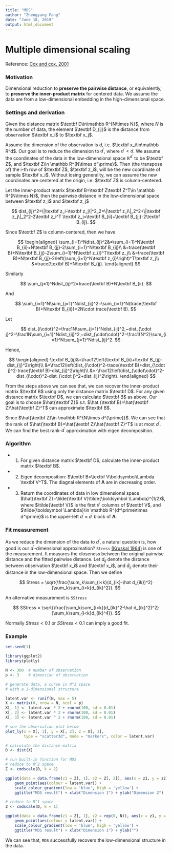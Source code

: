 ---
title: "MDS"
author: "Zhengyang Fang"
date: "June 18, 2019"
output: html_document
---

# Multiple dimensional scaling

Reference: [Cox and cox, 2001](https://link.springer.com/chapter/10.1007/978-3-540-33037-0_14)

### Motivation

Dimensional reduction to **preserve the pairwise distance**, or equivalently, to **preserve the inner-product matrix** for centered data. We assume the data are from a low-dimensional embedding in the high-dimensional space.

### Settings and derivation

Given the distance matrix $\textbf D\in\mathbb R^{N\times N}$, where $N$ is the number of data, the element $\textbf D_{ij}$ is the distance from observation $\textbf x_i$ to $\textbf x_j$.

Assume the dimension of the observation is $d$, i.e. $\textbf x_i\in\mathbb R^d$. Our goal is to reduce the dimension to $d^{\prime}$, where $d^{\prime}<d$. We assume the coordinates of the data in the low-dimensional space $\mathbb R^{d^{\prime}}$ to be $\textbf Z$, and $\textbf Z\in \mathbb R^{N\times d^\prime}$. Then (the transpose of) the i-th row of $\textbf Z$, $\textbf z_i$, will be the new coordinate of sample $\textbf x_i$. Without losing generality, we can assume the new coordinates are centered at the origin, i.e. $\textbf Z$ is column-centered.

Let the inner-product matrix $\textbf B=\textbf Z\textbf Z^T\in \mathbb R^{N\times N}$, then the pairwise distance in the low-dimensional space between $\textbf z_i$ and $\textbf z_j$

$$
dist_{ij}^2=\|\textbf z_i-\textbf z_j\|^2_2=\|\textbf z_i\|_2^2+\|\textbf z_j\|_2^2-2\textbf z_i^T \textbf z_j=\textbf B_{ii}+\textbf B_{jj}-2\textbf B_{ij}.
$$

Since $\textbf Z$ is column-centered, then we have

$$
\begin{aligned}
\sum_{i=1}^Ndist_{ij}^2&=\sum_{i=1}^N\textbf B_{ii}+N\textbf B_{jj}-2\sum_{i=1}^N\textbf B_{ij}\\
&=trace(\textbf B)+N\textbf B_{jj}-2\sum_{i=1}^N\textbf z_{i}^T\textbf z_j\\
&=trace(\textbf B)+N\textbf B_{jj}-2\left(\sum_{i=1}^N\textbf z_{i}\right)^T\textbf z_j\\
&=trace(\textbf B)+N\textbf B_{jj}.
\end{aligned}
$$

Similarly

$$
\sum_{j=1}^Ndist_{ij}^2=trace(\textbf B)+N\textbf B_{ii}.
$$

And

$$
\sum_{i=1}^N\sum_{j=1}^Ndist_{ij}^2=\sum_{i=1}^N(trace(\textbf B)+N\textbf B_{ii})=2N\cdot trace(\textbf B).
$$

Let

$$
dist_{i\cdot}^2=\frac1N\sum_{j=1}^Ndist_{ij}^2,~dist_{\cdot j}^2=\frac1N\sum_{i=1}^Ndist_{ij}^2,~dist_{\cdot\cdot}^2=\frac1{N^2}\sum_{i=1}^N\sum_{j=1}^Ndist_{ij}^2.
$$

Hence, 

$$
\begin{aligned}
\textbf B_{ij}&=\frac12\left(\textbf B_{ii}+\textbf B_{jj}-dist_{ij}^2\right)\\
&=\frac12\left(dist_{i\cdot}^2-trace(\textbf B)+dist_{\cdot j}^2-trace(\textbf B)-dist_{ij}^2\right)\\
&=-\frac12\left(dist_{\cdot\cdot}^2-dist_{i\cdot}^2-dist_{\cdot j}^2+dist_{ij}^2\right).
\end{aligned}
$$

From the steps above we can see that, we can recover the inner-product matrix $\textbf B$ using only the distance matrix $\textbf D$. For any given distance matrix $\textbf D$, we can calculate $\textbf B$ as above. Our goal is to choose $\hat{\textbf Z}$ s.t. $\hat {\textbf B}=\hat{\textbf Z}\hat{\textbf Z}^T$ can approximate $\textbf B$.

Since $\hat{\textbf Z}\in \mathbb R^{N\times d^{\prime}}$. We can see that the rank of $\hat{\textbf B}=\hat{\textbf Z}\hat{\textbf Z}^T$ is at most $d^\prime$. We can find the best rank-$d^\prime$ approximation with eigen decomposition. 

### Algorithm

* 1. For given distance matrix $\textbf D$, calculate the inner-product matrix $\textbf B$.

* 2. Eigen decomposition: $\textbf B=\textbf V\boldsymbol\Lambda \textbf V^T$. The diagnal elements of $\boldsymbol\Lambda$ are in decreasing order. 

* 3. Return the coordinates of data in low dimensional space $\hat{\textbf Z}=\tilde{\textbf V}\tilde{\boldsymbol \Lambda}^{1/2}$, where $\tilde{\textbf V}$ is the first $d^\prime$ columns of $\textbf V$, and $\tilde{\boldsymbol \Lambda}\in \mathbb R^{d^\prime\times d^\prime}$ is the upper-left $d^\prime\times d^\prime$ block of ${\boldsymbol \Lambda}$.


### Fit measurement

As we reduce the dimension of the data to $d^\prime$, a natural question is, how good is our $d^\prime$-dimensional approximation? `Stress` [(Kruskal 1964)](https://link.springer.com/article/10.1007/BF02289565) is one of the measurement. It measures the closeness between the original pairwise distance and the fitted pairwise distance. Let $d_{ij}$ denote the distance between observation $\textbf x_i$ and $\textbf x_i$, and $\hat d_{ij}$ denote their distance in the low-dimensional space. Then we define

$$
Stress = \sqrt{\frac{\sum_k\sum_{i<k}(d_{ik}-\hat d_{ik})^2}{\sum_k\sum_{i<k}d_{ik}^2}}.
$$

An alternative measurement is `SStress`

$$
SStress = \sqrt{\frac{\sum_k\sum_{i<k}(d_{ik}^2-\hat d_{ik}^2)^2}{\sum_k\sum_{i<k}d_{ik}^4}}.
$$

Normally $Stress<0.1$ or $SStress<0.1$ can imply a good fit.

### Example

```{r, message = F}
set.seed(1)

library(ggplot2)
library(plotly)

N <- 300  # number of observation
p <- 3    # dimension of observation

# generate data, a curve in R^3 space
# with a 1-dimensional structure

latent.var <- runif(N, max = 5)
X <- matrix(0, nrow = N, ncol = p)
X[, 1] <- latent.var * 2 + rnorm(100, sd = 0.01)
X[, 2] <- latent.var * 3 + rnorm(100, sd = 0.01)
X[, 3] <- latent.var ^ 2 + rnorm(100, sd = 0.01)

# see the observation plot below
plot_ly(x = X[, 1], y = X[, 2], z = X[, 3], 
        type = "scatter3d", mode = "markers", color = latent.var)

# calculate the distance matrix
D <- dist(X)

# run built-in function for MDS
# reduce to R^2 space
Z <- cmdscale(D, k = 2)

ggplot(data = data.frame(z1 = Z[, 1], z2 = Z[, 2]), aes(x = z1, y = z2)) +
    geom_point(aes(colour = latent.var)) + 
    scale_colour_gradient(low = 'blue', high = 'yellow') +
    ggtitle("MDS result") + xlab("Dimension 1") + ylab("Dimension 2")

# reduce to R^1 space
Z <- cmdscale(D, k = 1)

ggplot(data = data.frame(z1 = Z[, 1], z2 = rep(0, N)), aes(x = z1, y = z2)) +
    geom_point(aes(colour = latent.var)) + 
    scale_colour_gradient(low = 'blue', high = 'yellow') +
    ggtitle("MDS result") + xlab("Dimension 1") + ylab("")
```

We can see that, `MDS` successfully recovers the low-dimensional structure in the data.

